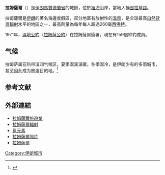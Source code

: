 {{noteTA
|T=zh-hk:拉姆薩爾; zh-tw:拉姆薩;
|1=zh-hk:拉姆薩爾; zh-tw:拉姆薩;
}}{{Infobox settlement
  |official_name           = Ramsar
  |native_name             = {{lang-fa|رامسر}}
  |sports_nickname = 
  |motto                   = The Paradise on Earth (Behesht-e rooy-e Zamin)
  |image_skyline           = {{Photomontage
| photo1a = Ramsar skyline 2019.jpg
| photo= Ramsar Old Hotel - panoramio (5).jpg
| photo2a = Bonyad-e Pahlavi Hotel 2019-11-05.jpg
| photo3b = Ramsar Hotel Boulevard.jpg
| photo2b = کوهپایه رامسر (cropped).jpg
| photo3a = Royal Palace Ramsar 1.jpg
| spacing = ۲
| size = 266
| foot_montage =
}}
  |image_caption           = 
  |image_seal              = 
  |image_map               = 
  |mapsize                 = 
  |map_caption             = 
  |settlement_type         = 市
  |coordinates             = {{coord|36|54|11|N|50|39|30|E|region:IR|display=inline,title}}
  |pushpin_map             = Iran#Caspian Sea <!-- the name of a location map as per http://en.wikipedia.org/wiki/Template:Location_map -->
  |pushpin_label_position  = bottom <!-- the position of the pushpin label: left, right, top, bottom, none -->
  |pushpin_map_caption     =
  |pushpin_mapsize         = 
  |subdivision_type        = 国家
  |subdivision_name        = 伊朗
  |subdivision_type1       = 省
  |subdivision_name1       = [[馬贊德蘭省|馬贊德蘭省]]
  |subdivision_type2       = 县
  |subdivision_name2       = [[拉姆萨县|拉姆萨县]]
  |subdivision_type3       = 区
  |subdivision_name3       = 中央区
  |leader_title            = 市长
  |leader_name             = Mohsen Morradi
  |established_title       = 
  |established_date        = 1943
  |area_magnitude          = 
  |area_total_km2          = 
  |area_total_sq_mi        = 
  |area_land_km2           = 
  |area_land_sq_mi         = 
  |area_water_km2          = 
  |area_water_sq_mi        = 
  |area_water_percent      = 
  |area_urban_km2          = 
  |area_urban_sq_mi        = 
  |area_metro_km2          = 
  |area_metro_sq_mi        = 
  |population_total        = 35,997 <ref>{{Cite web | url=https://www.amar.org.ir/english | title=Statistical Center of Iran > Home | access-date=2022-01-17 | archive-date=2015-10-15 | archive-url=https://web.archive.org/web/20151015234935/http://www.amar.org.ir/english/ }}</ref>
  |population_as_of        = 2016
  |population_blank1_title = 
  |population_blank1       = 
  |population_note         = 
  |population_metro        = 
  |population_urban        = 
  |population_density_km2  = 
  |population_density_sq_mi = 
  |timezone                = [[伊朗标准时间|IRST]]
  |utc_offset              = +3:30
  |timezone_DST            = IRDT
  |utc_offset_DST          = +4:30
  |elevation_m             = -21
  |elevation_ft            = 
  |website                 = [http://www.sh-ramsar.ir/ Sh-Ramsar.ir]
  |footnotes               = 
}}

'''拉姆薩爾'''（{{lang-fa|رامسر}}）是[[伊朗|伊朗]][[馬贊德蘭省|馬贊德蘭省]]的城鎮，位於[[裡海|裡海]]沿岸，當地人操[[吉拉基語|吉拉基語]]。

拉姆薩爾是[[伊朗|伊朗]]的著名海邊度假區，部分地區有放射性的[[溫泉|溫泉]]，是全球最高[[背景輻射|自然背景輻射]]水平的地區之一，最高劑量為每年每人超過260毫[[西弗|西佛特]]。

1971年，[[濕地公約|濕地公約]]（[[拉姆薩公約|拉姆薩公約]]）在拉姆薩爾簽署，現在有159個締約成員。

==气候==
拉姆萨属亚热带湿润气候区，夏季湿润温暖，冬季湿冷，是伊朗少有的多雨城市，甚至因此成为旅游目的地。<ref>{{Cite web |url=https://caspianpost.com/en/post/culture/irans-caspian-coast-memories-from-a-1984-journey |title=Article on tourism in Ramsar |access-date=2022-01-17 |archive-date=2021-11-17 |archive-url=https://web.archive.org/web/20211117145429/https://caspianpost.com/en/post/culture/irans-caspian-coast-memories-from-a-1984-journey }}</ref>
{{Weather box
|location = 拉姆萨（1961–1990，极端气候数据：1955–2010）
|metric first = yes
|single line = yes
|Jan record high C = 31.0
|Feb record high C = 26.0
|Mar record high C = 36.8
|Apr record high C = 35.0
|May record high C = 34.4
|Jun record high C = 38.0
|Jul record high C = 35.2
|Aug record high C = 35.0
|Sep record high C = 35.2
|Oct record high C = 33.2
|Nov record high C = 32.0
|Dec record high C = 29.0
|year record high C = 38.0
|Jan high C = 10.8
|Feb high C = 10.3
|Mar high C = 11.7
|Apr high C = 16.5
|May high C = 21.5
|Jun high C = 25.9
|Jul high C = 28.6
|Aug high C = 28.3
|Sep high C = 25.7
|Oct high C = 21.3
|Nov high C = 17.4
|Dec high C = 13.5
|year high C = 19.3
|Jan mean C = 6.9
|Feb mean C = 6.9
|Mar mean C = 8.7
|Apr mean C = 13.1
|May mean C = 18.3
|Jun mean C = 22.6
|Jul mean C = 25.2
|Aug mean C = 24.8
|Sep mean C = 22.3
|Oct mean C = 17.7
|Nov mean C = 13.4
|Dec mean C = 9.4
|year mean C = 15.8
|Jan low C = 3.4
|Feb low C = 3.7
|Mar low C = 5.9
|Apr low C = 9.8
|May low C = 14.7
|Jun low C = 18.8
|Jul low C = 21.4
|Aug low C = 21.3
|Sep low C = 19.0
|Oct low C = 14.5
|Nov low C = 9.8
|Dec low C = 5.7
|year low C = 12.3
|Jan record low C = -10.0
|Feb record low C = -6.0
|Mar record low C = -3.0
|Apr record low C = 0.0
|May record low C = 5.0
|Jun record low C = 9.0
|Jul record low C = 15.0
|Aug record low C = 16.0
|Sep record low C = 10.0
|Oct record low C = 5.0
|Nov record low C = -1.0
|Dec record low C = -2.0
|year record low C = -10.0
|precipitation colour = green
|Jan precipitation mm = 86.5
|Feb precipitation mm = 73.7
|Mar precipitation mm = 85.6
|Apr precipitation mm = 46.9
|May precipitation mm = 47.6
|Jun precipitation mm = 51.0
|Jul precipitation mm = 36.4
|Aug precipitation mm = 77.5
|Sep precipitation mm = 152.5
|Oct precipitation mm = 273.1
|Nov precipitation mm = 172.9
|Dec precipitation mm = 124.9
|year precipitation mm = 1228.6
|Jan humidity = 84
|Feb humidity = 85
|Mar humidity = 88
|Apr humidity = 86
|May humidity = 85
|Jun humidity = 81
|Jul humidity = 79
|Aug humidity = 82
|Sep humidity = 84
|Oct humidity = 86
|Nov humidity = 86
|Dec humidity = 85
|year humidity = 84
|unit precipitation days = 1.0 mm
|Jan precipitation days = 9.0
|Feb precipitation days = 8.7
|Mar precipitation days = 11.0
|Apr precipitation days = 8.3
|May precipitation days = 7.3
|Jun precipitation days = 4.9
|Jul precipitation days = 3.9
|Aug precipitation days = 6.6
|Sep precipitation days = 8.6
|Oct precipitation days = 11.6
|Nov precipitation days = 9.2
|Dec precipitation days = 8.8
|year precipitation days = 97.9
|Jan snow days = 1.2
|Feb snow days = 1.2
|Mar snow days = 0.8
|Apr snow days = 0.1
|May snow days = 0.0
|Jun snow days = 0.0
|Jul snow days = 0.0
|Aug snow days = 0.0
|Sep snow days = 0.0
|Oct snow days = 0.0
|Nov snow days = 0.1
|Dec snow days = 0.3
|year snow days = 3.7
|Jan sun = 111.3
|Feb sun = 98.9
|Mar sun = 84.1
|Apr sun = 119.4
|May sun = 161.7
|Jun sun = 186.8
|Jul sun = 183.3
|Aug sun = 159.8
|Sep sun = 119.5
|Oct sun = 108.8
|Nov sun = 110.2
|Dec sun = 96.1
|year sun = 1539.9
|source 1 = NOAA<ref name= NOAA>{{cite web
| url = ftp://ftp.atdd.noaa.gov/pub/GCOS/WMO-Normals/RA-II/IR/40732.TXT
| title = Ramsar Climate Normals 1961-1990
| publisher =[[National_Oceanic_and_Atmospheric_Administration|National Oceanic and Atmospheric Administration]]
| access-date = April 7, 2015}}</ref>
|source 2 = Iran Meteorological Organization <ref name= recordhighs>{{cite web
| url = http://www.chaharmahalmet.ir/stat/archive/iran/maz/RAMSAR/7.asp
| title = Highest record temperature in Ramsar by Month 1955–2010
| publisher = Iran Meteorological Organization
| access-date = April 7, 2015
| archive-date = 2017-10-28
| archive-url = https://web.archive.org/web/20171028055625/http://www.chaharmahalmet.ir/stat/archive/iran/maz/RAMSAR/7.asp
}}</ref><ref name= recordlows>{{cite web
| url = http://www.chaharmahalmet.ir/stat/archive/iran/maz/RAMSAR/6.asp
| title = Lowest record temperature in Ramsar by Month 1955–2010
| publisher = Iran Meteorological Organization
| access-date = April 7, 2015
| archive-date = 2019-08-16
| archive-url = https://web.archive.org/web/20190816155216/http://www.chaharmahalmet.ir/stat/archive/iran/maz/RAMSAR/6.asp
}}</ref>
|date=December 2011
}}
==参考文献==
{{reflist}}
==外部連結==
* [https://archive.is/20120524110527/http://www.irantour.org/Iran/city/RAMSAR.html 拉姆薩爾旅遊業]
* [http://www.ecolo.org/documents/documents_in_english/ramsar-natural-radioactivity/ramsar.html 拉姆薩爾輻射] {{Wayback|url=http://www.ecolo.org/documents/documents_in_english/ramsar-natural-radioactivity/ramsar.html |date=20190112104508 }}
* [https://web.archive.org/web/20100326153938/http://www.lewrockwell.com/sardi/sardi26.html 氡元素]
* [http://www.intercaspian.com/photobank/ir/mazandaran/pb_mazandaran1.html 拉姆薩爾照片] {{Wayback|url=http://www.intercaspian.com/photobank/ir/mazandaran/pb_mazandaran1.html |date=20100718094350 }}
* [http://sitra.blogfa.com 拉姆薩爾] {{Wayback|url=http://sitra.blogfa.com/ |date=20190608031517 }}

{{Authority control}}
[[Category:伊朗城市|Category:伊朗城市]]
